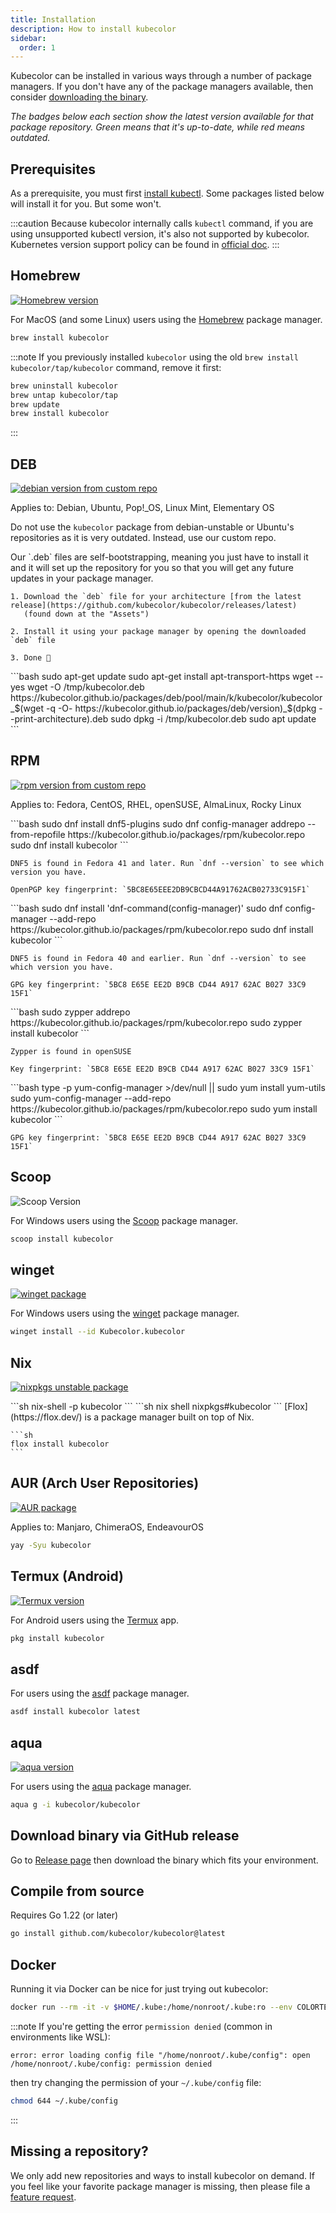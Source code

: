 ```yaml
---
title: Installation
description: How to install kubecolor
sidebar:
  order: 1
---
```



Kubecolor can be installed in various ways through a number of package managers.
If you don't have any of the package managers available, then consider [downloading the binary](#download-binary-via-github-release).

*The badges below each section show the latest version available for that package repository.
Green means that it's up-to-date, while red means outdated.*

## Prerequisites

As a prerequisite, you must first [install kubectl](https://kubernetes.io/docs/tasks/tools/#kubectl).
Some packages listed below will install it for you. But some won't.

:::caution
  Because kubecolor internally calls `kubectl` command, if you are using unsupported kubectl version, it's also not supported by kubecolor.
  Kubernetes version support policy can be found in [official doc](https://kubernetes.io/docs/setup/release/version-skew-policy/).
:::

## Homebrew

[![Homebrew version](https://repology.org/badge/version-for-repo/homebrew/kubecolor.svg)](https://repology.org/project/kubecolor/versions)

For MacOS (and some Linux) users using the [Homebrew](https://brew.sh/) package manager.

```bash
brew install kubecolor
```

:::note
If you previously installed `kubecolor` using the old `brew install kubecolor/tap/kubecolor` command, remove it first:

```bash
brew uninstall kubecolor
brew untap kubecolor/tap
brew update
brew install kubecolor
```

:::

## DEB

[![debian version from custom repo](https://img.shields.io/github/v/release/kubecolor/kubecolor?label=deb%20package&color=4cc61f)](https://github.com/kubecolor/kubecolor/releases/latest)

Applies to: Debian, Ubuntu, Pop!_OS, Linux Mint, Elementary OS

Do not use the `kubecolor` package from debian-unstable or Ubuntu's
repositories as it is very outdated. Instead, use our custom repo.

<Tabs>
  <TabItem label="Graphical install">
    Our `.deb` files are self-bootstrapping, meaning you just have to
    install it and it will set up the repository for you so that you
    will get any future updates in your package manager.

    1. Download the `deb` file for your architecture [from the latest release](https://github.com/kubecolor/kubecolor/releases/latest)
       (found down at the "Assets")

    2. Install it using your package manager by opening the downloaded `deb` file

    3. Done 🎉
  </TabItem>
  <TabItem label="Scripted install">
    ```bash
    sudo apt-get update
    sudo apt-get install apt-transport-https wget --yes
    wget -O /tmp/kubecolor.deb https://kubecolor.github.io/packages/deb/pool/main/k/kubecolor/kubecolor_$(wget -q -O- https://kubecolor.github.io/packages/deb/version)_$(dpkg --print-architecture).deb
    sudo dpkg -i /tmp/kubecolor.deb
    sudo apt update
    ```
  </TabItem>
</Tabs>

## RPM

[![rpm version from custom repo](https://img.shields.io/github/v/release/kubecolor/kubecolor?label=rpm%20package&color=4cc61f)](https://github.com/kubecolor/kubecolor/releases/latest)

Applies to: Fedora, CentOS, RHEL, openSUSE, AlmaLinux, Rocky Linux

<Tabs>
  <TabItem label="dnf5">
    ```bash
    sudo dnf install dnf5-plugins
    sudo dnf config-manager addrepo --from-repofile https://kubecolor.github.io/packages/rpm/kubecolor.repo
    sudo dnf install kubecolor
    ```

    DNF5 is found in Fedora 41 and later. Run `dnf --version` to see which version you have.

    OpenPGP key fingerprint: `5BC8E65EEE2DB9CBCD44A91762ACB02733C915F1`
  </TabItem>
  <TabItem label="dnf4">
    ```bash
    sudo dnf install 'dnf-command(config-manager)'
    sudo dnf config-manager --add-repo https://kubecolor.github.io/packages/rpm/kubecolor.repo
    sudo dnf install kubecolor
    ```

    DNF5 is found in Fedora 40 and earlier. Run `dnf --version` to see which version you have.

    GPG key fingerprint: `5BC8 E65E EE2D B9CB CD44 A917 62AC B027 33C9 15F1`
  </TabItem>
  <TabItem label="zypper">
    ```bash
    sudo zypper addrepo https://kubecolor.github.io/packages/rpm/kubecolor.repo
    sudo zypper install kubecolor
    ```

    Zypper is found in openSUSE

    Key fingerprint: `5BC8 E65E EE2D B9CB CD44 A917 62AC B027 33C9 15F1`
  </TabItem>
  <TabItem label="yum">
    ```bash
    type -p yum-config-manager >/dev/null || sudo yum install yum-utils
    sudo yum-config-manager --add-repo https://kubecolor.github.io/packages/rpm/kubecolor.repo
    sudo yum install kubecolor
    ```

    GPG key fingerprint: `5BC8 E65E EE2D B9CB CD44 A917 62AC B027 33C9 15F1`
  </TabItem>
</Tabs>

## Scoop

![Scoop Version](https://img.shields.io/scoop/v/kubecolor?label=Scoop%2FMain&color=4cc61f)

For Windows users using the [Scoop](https://scoop.sh/) package manager.

```sh
scoop install kubecolor
```

## winget

[![winget package](https://repology.org/badge/version-for-repo/winget/kubecolor.svg)](https://repology.org/project/kubecolor/versions)

For Windows users using the [winget](https://learn.microsoft.com/en-us/windows/package-manager/winget/)
package manager.

```sh
winget install --id Kubecolor.kubecolor
```

## Nix

[![nixpkgs unstable package](https://repology.org/badge/version-for-repo/nix_unstable/kubecolor.svg)](https://repology.org/project/kubecolor/versions)

<Tabs>
  <TabItem label="nix-shell">
    ```sh
    nix-shell -p kubecolor
    ```
  </TabItem>
  <TabItem label="nix shell">
    ```sh
    nix shell nixpkgs#kubecolor
    ```
  </TabItem>
  <TabItem label="flox">
    [Flox](https://flox.dev/) is a package manager built on top of Nix.

    ```sh
    flox install kubecolor
    ```
  </TabItem>
</Tabs>

## AUR (Arch User Repositories)

[![AUR package](https://repology.org/badge/version-for-repo/aur/kubecolor.svg)](https://repology.org/project/kubecolor/versions)

Applies to: Manjaro, ChimeraOS, EndeavourOS

```sh
yay -Syu kubecolor
```

## Termux (Android)

[![Termux version](https://repology.org/badge/version-for-repo/termux/kubecolor.svg)](https://repology.org/project/kubecolor/versions)

For Android users using the [Termux](https://github.com/termux/termux-app) app.

```sh
pkg install kubecolor
```

## asdf

For users using the [asdf](https://github.com/asdf-vm/asdf) package manager.

```sh
asdf install kubecolor latest
```

## aqua

[![aqua version](https://img.shields.io/badge/dynamic/yaml?url=https%3A%2F%2Fgithub.com%2Faquaproj%2Faqua-registry%2Fraw%2F8c9f102b42aa88fde6cc649269b57875556f9c9c%2Fpkgs%2Fkubecolor%2Fkubecolor%2Fpkg.yaml&query=%24.packages%5B0%5D.name&label=aqua&color=4cc61f)](https://github.com/aquaproj/aqua-registry/blob/main/pkgs/kubecolor/kubecolor/pkg.yaml)

For users using the [aqua](https://aquaproj.github.io/) package manager.

```sh
aqua g -i kubecolor/kubecolor
```

## Download binary via GitHub release

Go to [Release page](https://github.com/kubecolor/kubecolor/releases) then download the binary which fits your environment.

## Compile from source

Requires Go 1.22 (or later)

```sh
go install github.com/kubecolor/kubecolor@latest
```

## Docker

Running it via Docker can be nice for just trying out kubecolor:

```sh
docker run --rm -it -v $HOME/.kube:/home/nonroot/.kube:ro --env COLORTERM ghcr.io/kubecolor/kubecolor get pods
```

:::note
If you're getting the error <code>permission denied</code>  (common in environments like WSL):

```log
error: error loading config file "/home/nonroot/.kube/config": open /home/nonroot/.kube/config: permission denied
```

then try changing the permission of your `~/.kube/config` file:

```sh
chmod 644 ~/.kube/config
```

:::

## Missing a repository?

We only add new repositories and ways to install kubecolor on demand.
If you feel like your favorite package manager is missing,
then please file a [feature request](https://github.com/kubecolor/kubecolor/issues/new?template=feature.yml).
